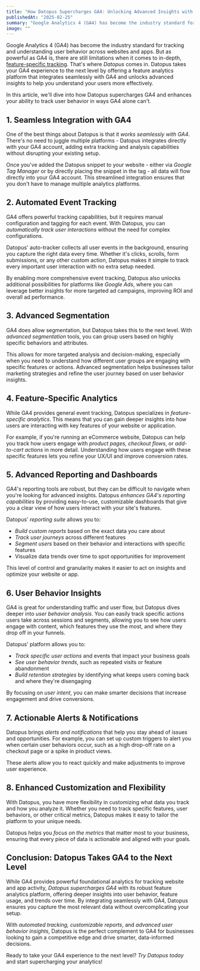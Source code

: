 ```yaml
---
title: "How Datopus Supercharges GA4: Unlocking Advanced Insights with Feature Analytics"
publishedAt: "2025-02-25"
summary: "Google Analytics 4 (GA4) has become the industry standard for tracking and understanding user behavior across websites and apps. But as powerful as GA4 is, there are still limitations when it comes to in-depth, feature-specific tracking. That's where *Datopus* comes in. Datopus takes your GA4 experience to the next level by offering a feature analytics platform that integrates seamlessly with GA4 and unlocks advanced insights to help you understand your users more effectively."
image: ""
---
```


Google Analytics 4 (GA4) has become the industry standard for tracking and understanding user behavior across websites and apps. But as powerful as GA4 is, there are still limitations when it comes to in-depth, <a href="/blog/what-are-features-and-why-are-they-important" class="text-primary underline" title="What Are Features and Why Are They Important">feature-specific tracking</a>. That's where *Datopus* comes in. Datopus takes your GA4 experience to the next level by offering a feature analytics platform that integrates seamlessly with GA4 and unlocks advanced insights to help you understand your users more effectively.

In this article, we'll dive into how Datopus supercharges GA4 and enhances your ability to track user behavior in ways GA4 alone can't.

## 1. Seamless Integration with GA4
One of the best things about Datopus is that it *works seamlessly with GA4*. There's no need to juggle multiple platforms - Datopus integrates directly with your GA4 account, adding extra tracking and analysis capabilities without disrupting your existing setup.  

Once you've added the Datopus snippet to your website - either via *Google Tag Manager* or by directly placing the snippet in the *<head>* tag - all data will flow directly into your GA4 account. This streamlined integration ensures that you don't have to manage multiple analytics platforms.

## 2. Automated Event Tracking
GA4 offers powerful tracking capabilities, but it requires manual configuration and tagging for each event. With Datopus, you can *automatically track user interactions* without the need for complex configurations.  

Datopus' auto-tracker collects all user events in the background, ensuring you capture the right data every time. Whether it's clicks, scrolls, form submissions, or any other custom action, Datopus makes it simple to track every important user interaction with no extra setup needed.

By enabling more comprehensive event tracking, Datopus also unlocks additional possibilities for platforms like *Google Ads*, where you can leverage better insights for more targeted ad campaigns, improving ROI and overall ad performance.

## 3. Advanced Segmentation
GA4 does allow segmentation, but Datopus takes this to the next level. With *advanced segmentation* tools, you can group users based on highly specific behaviors and attributes.  

This allows for more targeted analysis and decision-making, especially when you need to understand how different user groups are engaging with specific features or actions. Advanced segmentation helps businesses tailor marketing strategies and refine the user journey based on user behavior insights.

## 4. Feature-Specific Analytics
While GA4 provides general event tracking, Datopus specializes in *feature-specific analytics*. This means that you can gain deeper insights into how users are interacting with key features of your website or application.  

For example, if you're running an eCommerce website, Datopus can help you track how users engage with *product pages, checkout flows*, or *add-to-cart actions* in more detail. Understanding how users engage with these specific features lets you refine your UX/UI and improve conversion rates.

## 5. Advanced Reporting and Dashboards
GA4's reporting tools are robust, but they can be difficult to navigate when you're looking for advanced insights. Datopus *enhances GA4's reporting capabilities* by providing easy-to-use, customizable dashboards that give you a clear view of how users interact with your site's features.  

Datopus' *reporting suite* allows you to:
- *Build custom reports* based on the exact data you care about
- *Track user journeys* across different features
- *Segment users* based on their behavior and interactions with specific features
- Visualize data trends over time to spot opportunities for improvement

This level of control and granularity makes it easier to act on insights and optimize your website or app.

## 6. User Behavior Insights
GA4 is great for understanding traffic and user flow, but Datopus dives deeper into *user behavior analysis*. You can easily track specific actions users take across sessions and segments, allowing you to see how users engage with content, which features they use the most, and where they drop off in your funnels.  

Datopus' platform allows you to:
- *Track specific user actions* and events that impact your business goals
- *See user behavior trends*, such as repeated visits or feature abandonment
- *Build retention strategies* by identifying what keeps users coming back and where they're disengaging

By focusing on *user intent*, you can make smarter decisions that increase engagement and drive conversions.

## 7. Actionable Alerts & Notifications
Datopus brings *alerts and notifications* that help you stay ahead of issues and opportunities. For example, you can set up custom triggers to alert you when certain user behaviors occur, such as a high drop-off rate on a checkout page or a spike in product views.  

These alerts allow you to react quickly and make adjustments to improve user experience.

## 8. Enhanced Customization and Flexibility
With Datopus, you have more flexibility in customizing what data you track and how you analyze it. Whether you need to track specific features, user behaviors, or other critical metrics, Datopus makes it easy to tailor the platform to your unique needs.  

Datopus helps you *focus on the metrics* that matter most to your business, ensuring that every piece of data is actionable and aligned with your goals.

## Conclusion: Datopus Takes GA4 to the Next Level

While GA4 provides powerful foundational analytics for tracking website and app activity, *Datopus supercharges GA4* with its robust feature analytics platform, offering deeper insights into user behavior, feature usage, and trends over time. By integrating seamlessly with GA4, Datopus ensures you capture the most relevant data without overcomplicating your setup.

With *automated tracking, customizable reports*, and *advanced user behavior insights*, Datopus is the perfect complement to GA4 for businesses looking to gain a competitive edge and drive smarter, data-informed decisions.

Ready to take your GA4 experience to the next level? *Try Datopus today* and start supercharging your analytics!